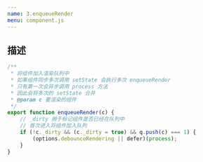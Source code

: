 ```yaml
---
name: 3.enqueueRender
menu: component.js
---
```


## 描述

```js
/**
 * 将组件加入渲染队列中
 * 如果组件同步多次调用 setState 会执行多次 enqueueRender
 * 只有第一次会异步调用 process 方法
 * 因此会将多次的 setState 合并
 * @param c 要渲染的组件
 */
export function enqueueRender(c) {
    // _dirty 用于标记组件是否已经在队列中
    // 首次进入将组件加入队列
	if (!c._dirty && (c._dirty = true) && q.push(c) === 1) {
		(options.debounceRendering || defer)(process);
	}
}
```